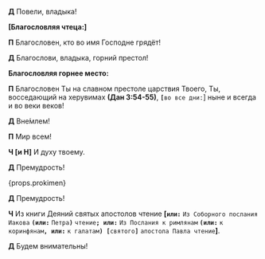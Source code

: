 
<span id="apostol" />

**Д** Повели, владыка!

**[Благословляя чтеца:]**

**П** Благословен, кто во имя Господне грядёт!

**Д** Благослови, владыка, горний престол!

**Благословляя горнее место:**

**П** Благословен Ты на славном престоле царствия Тво­его, Ты, восседающий на херувимах
**(Дан 3:54-55)**,
**`[`**`во все дни:`<R>]</R> ныне и всегда и во веки веков!

**Д** Вне́млем!

**П** Мир всем!

**Ч [и Н]** И духу твоему.

**Д** Премудрость!

<div>{props.prokimen}</div>

**Д** Премудрость!

**Ч** Из книги Деяний святых апостолов чтение
**<b>[</b>`или:`** `Из Соборного по­сла­ния Иакова`
**`(или:`** `Петра`**`)`** `чтение`**`; или:`**
`Из Послания к римлянам` **`(или:`** `к коринфянам`**`, или:`**
`к галатам`**`) [`**`святого`**`]`** `апо­сто­ла Павла чтение`**<b>]</b>**.

**Д** Будем внимательны!
